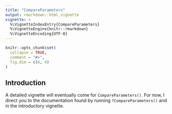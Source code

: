 ```yaml
---
title: "CompareParameters"
output: rmarkdown::html_vignette
vignette: >
  %\VignetteIndexEntry{CompareParameters}
  %\VignetteEngine{knitr::rmarkdown}
  %\VignetteEncoding{UTF-8}
---
```


```r
knitr::opts_chunk$set(
  collapse = TRUE,
  comment = "#>",
  fig.dim = c(6, 4)
)
```

## Introduction

A detailed vignette will eventually come for `CompareParameters()`. For now,
I direct you to the documentation found by running `?CompareParameters()` and
in the introductory vignette.

